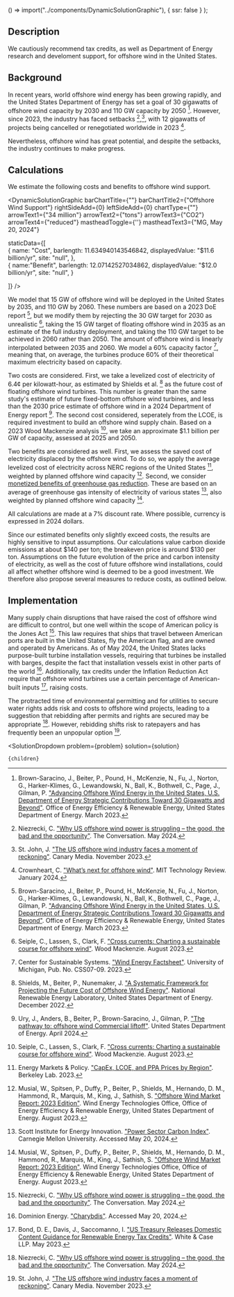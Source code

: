 
  () => import("../components/DynamicSolutionGraphic"),
  { ssr: false }
);


## Description

We cautiously recommend tax credits, as well as Department of Energy research and develoment support, for offshore wind in the United States.

## Background

In recent years, world offshore wind energy has been growing rapidly, and the United States Department of Energy has set a goal of 30 gigawatts of offshore wind capacity by 2030 and 110 GW capacity by 2050 [^"1"]. However, since 2023, the industry has faced setbacks [^"9"],[^"12"], with 12 gigawatts of projects being cancelled or renegotiated worldwide in 2023 [^"13"].

Nevertheless, offshore wind has great potential, and despite the setbacks, the industry continues to make progress.

## Calculations

We estimate the following costs and benefits to offshore wind support.

<DynamicSolutionGraphic
  barChartTitle={""}
  barChartTitle2={"Offshore Wind Support"}
  rightSideAdd={0}
  leftSideAdd={0}
  chartType={""}
  arrowText1={"34 million"}
  arrowText2={"tons"}
  arrowText3={"CO2"}
  arrowText4={"reduced"}
  mastheadToggle={''}
  mastheadText3={"MG, May 20, 2024"}
  
  
  staticData={[   
    {
      name: "Cost",
      barlength: 11.634940143546842,
      displayedValue: "$11.6 billion/yr",
      site: "null",
    },   
	{
	  name:"Benefit",
      barlength: 12.07142527034862,
      displayedValue: "$12.0 billion/yr",
      site: "null",
	}
        
  ]}
/>

We model that 15 GW of offshore wind will be deployed in the United States by 2035, and 110 GW by 2060. These numbers are based on a 2023 DoE report [^"1"], but we modify them by rejecting the 30 GW target for 2030 as unrealistic [^"4"], taking the 15 GW target of floating offshore wind in 2035 as an estimate of the full industry deployment, and taking the 110 GW target to be achieved in 2060 rather than 2050. The amount of offshore wind is linearly interpolated between 2035 and 2060. We model a 60% capacity factor [^"5"], meaning that, on average, the turbines produce 60% of their theoretical maximum electricity based on capacity.

Two costs are considered. First, we take a levelized cost of electricity of 6.4¢ per kilowatt-hour, as estimated by Shields et al. [^"2"] as the future cost of floating offshore wind turbines. This number is greater than the same study's estimate of future fixed-bottom offshore wind turbines, and less than the 2030 price estimate of offshore wind in a 2024 Department of Energy report [^"3"]. The second cost considered, seperately from the LCOE, is required investment to build an offshore wind supply chain. Based on a 2023 Wood Mackenzie analysis [^"4"], we take an approximate $1.1 billion per GW of capacity, assessed at 2025 and 2050.

Two benefits are considered as well. First, we assess the saved cost of electricity displaced by the offshore wind. To do so, we apply the average levelized cost of electricity across NERC regions of the United States [^"7"], weighted by planned offshore wind capacity [^"6"]. Second, we consider [monetized benefits of greenhouse gas reduction](/energy/energy_socioeconomics/carbon_pricing_e). These are based on an average of greenhouse gas intensity of electricity of various states [^"8"], also weighted by planned offshore wind capacity [^"6"].

All calculations are made at a 7% discount rate. Where possible, currency is expressed in 2024 dollars.

Since our estimated benefits only slightly exceed costs, the results are highly sensitive to input assumptions. Our calculations value carbon dioxide emissions at about $140 per ton; the breakeven price is around $130 per ton. Assumptions on the future evolution of the price and carbon intensity of electricity, as well as the cost of future offshore wind installations, could all affect whether offshore wind is deemed to be a good investment. We therefore also propose several measures to reduce costs, as outlined below.

## Implementation

Many supply chain disruptions that have raised the cost of offshore wind are difficult to control, but one well within the scope of American policy is the Jones Act [^"9"]. This law requires that ships that travel between American ports are built in the United States, fly the American flag, and are owned and operated by Americans. As of May 2024, the United States lacks purpose-built turbine installation vessels, requiring that turbines be installed with barges, despite the fact that installation vessels exist in other parts of the world [^"10"]. Additionally, tax credits under the Inflation Reduction Act require that offshore wind turbines use a certain percentage of American-built inputs [^"11"], raising costs.

The protracted time of environmental permitting and for utilities to secure water rights adds risk and costs to offshore wind projects, leading to a suggestion that rebidding after permits and rights are secured may be appropriate [^"9"]. However, rebidding shifts risk to ratepayers and has frequently been an unpopular option [^"12"].


[^"1"]: Brown-Saracino, J., Beiter, P., Pound, H., McKenzie, N., Fu, J., Norton, G., Harker-Klimes, G., Lewandowski, N., Ball, K., Bothwell, C., Page, J., Gilman, P. ["Advancing Offshore Wind Energy in the United States, U.S. Department of Energy Strategic Contributions Toward 30 Gigawatts and Beyond"](https://www.energy.gov/eere/us-department-energys-strategy-advance-offshore-wind-energy-united-states). Office of Energy Efficiency & Renewable Energy, United States Department of Energy. March 2023.

[^"2"]: Shields, M., Beiter, P., Nunemaker, J. ["A Systematic Framework for Projecting the Future Cost of Offshore Wind Energy"](https://www.nrel.gov/docs/fy23osti/81819.pdf). National Renewable Energy Laboratory, United States Department of Energy. December 2022.

[^"3"]: Ury, J., Anders, B., Beiter, P., Brown-Saracino, J., Gilman, P. ["The pathway to: offshore wind Commercial liftoff"](https://liftoff.energy.gov/offshore-wind-liftoff/). United States Department of Energy. April 2024.

[^"4"]: Seiple, C., Lassen, S., Clark, F. ["Cross currents: Charting a sustainable course for offshore wind"](https://www.woodmac.com/horizons/cross-currents-charting-a-sustainable-course-for-offshore-wind/). Wood Mackenzie. August 2023.

[^"5"]: Center for Sustainable Systems. ["Wind Energy Factsheet"](https://css.umich.edu/publications/factsheets/energy/wind-energy-factsheet). University of Michigan, Pub. No. CSS07-09. 2023.

[^"6"]: Musial, W., Spitsen, P., Duffy, P., Beiter, P., Shields, M., Hernando, D. M., Hammond, R., Marquis, M., King, J., Sathish, S. ["Offshore Wind Market Report: 2023 Edition"](https://www.energy.gov/eere/wind/articles/offshore-wind-market-report-2023-edition). Wind Energy Technologies Office, Office of Energy Efficiency & Renewable Energy, United States Department of Energy. August 2023.

[^"7"]: Energy Markets & Policy. ["CapEx, LCOE, and PPA Prices by Region"](https://emp.lbl.gov/capex-lcoe-and-ppa-prices-region). Berkeley Lab. 2023.

[^"8"]: Scott Institute for Energy Innovation. ["Power Sector Carbon Index"](https://emissionsindex.org/). Carnegie Mellon University. Accessed May 20, 2024.

[^"9"]: Niezrecki, C. ["Why US offshore wind power is struggling – the good, the bad and the opportunity"](https://theconversation.com/why-us-offshore-wind-power-is-struggling-the-good-the-bad-and-the-opportunity-228983). The Conversation. May 2024.

[^"10"]: Dominion Energy. ["Charybdis"](https://www.dominionenergy.com/projects-and-facilities/wind-power-facilities-and-projects/charybdis). Accessed May 20, 2024.

[^"11"]: Bond, D. E., Davis, J., Saccomanno, I. ["US Treasury Releases Domestic Content Guidance for Renewable Energy Tax Credits"](https://www.whitecase.com/insight-alert/us-treasury-releases-domestic-content-guidance-renewable-energy-tax-credits). White & Case LLP. May 2023.

[^"12"]: St. John, J. ["The US offshore wind industry faces a moment of reckoning"](https://www.canarymedia.com/articles/wind/the-us-offshore-wind-industry-faces-a-moment-of-reckoning). Canary Media. November 2023.

[^"13"]: Crownheart, C. ["What’s next for offshore wind"](https://www.technologyreview.com/2024/01/10/1086354/whats-next-for-offshore-wind/). MIT Technology Review. January 2024.

  <SolutionDropdown 
    problem={problem} 
    solution={solution}
  >
    {children}
  </SolutionDropdown>
